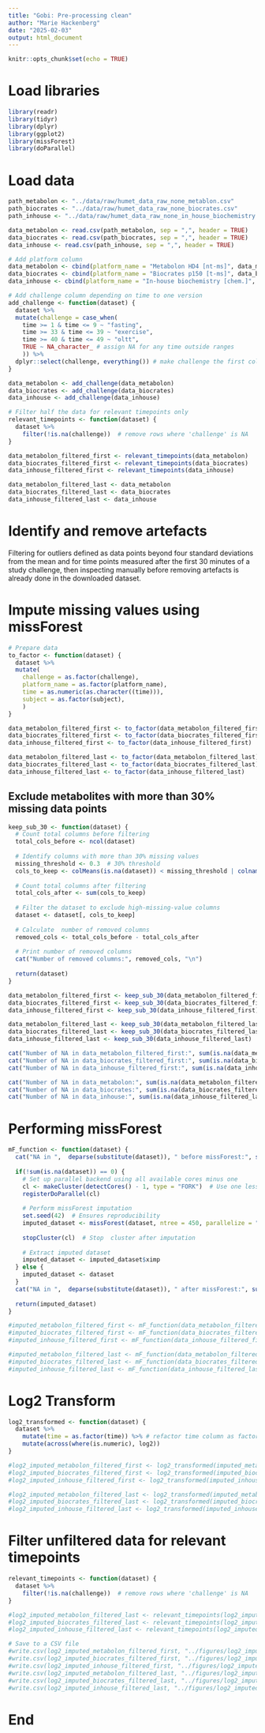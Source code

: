 ```yaml
---
title: "Gobi: Pre-processing clean"
author: "Marie Hackenberg"
date: "2025-02-03"
output: html_document
---
```


```r
knitr::opts_chunk$set(echo = TRUE)
```

# Load libraries
```r
library(readr)
library(tidyr)
library(dplyr)
library(ggplot2)
library(missForest)
library(doParallel)
```

# Load data
```r
path_metabolon <- "../data/raw/humet_data_raw_none_metablon.csv"
path_biocrates <- "../data/raw/humet_data_raw_none_biocrates.csv"
path_inhouse <- "../data/raw/humet_data_raw_none_in_house_biochemistry.csv"

data_metabolon <- read.csv(path_metabolon, sep = ",", header = TRUE)
data_biocrates <- read.csv(path_biocrates, sep = ",", header = TRUE)
data_inhouse <- read.csv(path_inhouse, sep = ",", header = TRUE)

# Add platform column
data_metabolon <- cbind(platform_name = "Metabolon HD4 [nt-ms]", data_metabolon)
data_biocrates <- cbind(platform_name = "Biocrates p150 [t-ms]", data_biocrates)
data_inhouse <- cbind(platform_name = "In-house biochemistry [chem.]", data_inhouse)

# Add challenge column depending on time to one version
add_challenge <- function(dataset) {
  dataset %>%
  mutate(challenge = case_when(
    time >= 1 & time <= 9 ~ "fasting",
    time >= 33 & time <= 39 ~ "exercise",
    time >= 40 & time <= 49 ~ "oltt",
    TRUE ~ NA_character_ # assign NA for any time outside ranges
    )) %>%
  dplyr::select(challenge, everything()) # make challenge the first column
}

data_metabolon <- add_challenge(data_metabolon)
data_biocrates <- add_challenge(data_biocrates)
data_inhouse <- add_challenge(data_inhouse)

# Filter half the data for relevant timepoints only
relevant_timepoints <- function(dataset) {
  dataset %>%
    filter(!is.na(challenge))  # remove rows where 'challenge' is NA
}

data_metabolon_filtered_first <- relevant_timepoints(data_metabolon)
data_biocrates_filtered_first <- relevant_timepoints(data_biocrates)
data_inhouse_filtered_first <- relevant_timepoints(data_inhouse)

data_metabolon_filtered_last <- data_metabolon
data_biocrates_filtered_last <- data_biocrates
data_inhouse_filtered_last <- data_inhouse
```

# Identify and remove artefacts
Filtering for outliers defined as data points beyond four standard deviations from the mean and for time points measured after the first 30 minutes of a study challenge, then inspecting manually before removing artefacts is already done in the downloaded dataset.

# Impute missing values using missForest
```r
# Prepare data
to_factor <- function(dataset) {
  dataset %>%
  mutate(
    challenge = as.factor(challenge),
    platform_name = as.factor(platform_name),
    time = as.numeric(as.character((time))),
    subject = as.factor(subject),
    )
}

data_metabolon_filtered_first <- to_factor(data_metabolon_filtered_first)
data_biocrates_filtered_first <- to_factor(data_biocrates_filtered_first)
data_inhouse_filtered_first <- to_factor(data_inhouse_filtered_first)

data_metabolon_filtered_last <- to_factor(data_metabolon_filtered_last)
data_biocrates_filtered_last <- to_factor(data_biocrates_filtered_last)
data_inhouse_filtered_last <- to_factor(data_inhouse_filtered_last)
```

## Exclude metabolites with more than 30% missing data points
```r
keep_sub_30 <- function(dataset) {
  # Count total columns before filtering
  total_cols_before <- ncol(dataset)
  
  # Identify columns with more than 30% missing values
  missing_threshold <- 0.3  # 30% threshold
  cols_to_keep <- colMeans(is.na(dataset)) < missing_threshold | colnames(dataset) == "challenge" # keep challenge column
  
  # Count total columns after filtering
  total_cols_after <- sum(cols_to_keep)
  
  # Filter the dataset to exclude high-missing-value columns
  dataset <- dataset[, cols_to_keep]
  
  # Calculate  number of removed columns
  removed_cols <- total_cols_before - total_cols_after
  
  # Print number of removed columns
  cat("Number of removed columns:", removed_cols, "\n")
  
  return(dataset)
}

data_metabolon_filtered_first <- keep_sub_30(data_metabolon_filtered_first)
data_biocrates_filtered_first <- keep_sub_30(data_biocrates_filtered_first)
data_inhouse_filtered_first <- keep_sub_30(data_inhouse_filtered_first)

data_metabolon_filtered_last <- keep_sub_30(data_metabolon_filtered_last)
data_biocrates_filtered_last <- keep_sub_30(data_biocrates_filtered_last)
data_inhouse_filtered_last <- keep_sub_30(data_inhouse_filtered_last)

cat("Number of NA in data_metabolon_filtered_first:", sum(is.na(data_metabolon_filtered_first)), "\n")
cat("Number of NA in data_biocrates_filtered_first:", sum(is.na(data_biocrates_filtered_first)), "\n")
cat("Number of NA in data_inhouse_filtered_first:", sum(is.na(data_inhouse_filtered_first)), "\n")

cat("Number of NA in data_metabolon:", sum(is.na(data_metabolon_filtered_last)), "\n")
cat("Number of NA in data_biocrates:", sum(is.na(data_biocrates_filtered_last)), "\n")
cat("Number of NA in data_inhouse:", sum(is.na(data_inhouse_filtered_last)), "\n")
```

# Performing missForest
```r
mF_function <- function(dataset) {
  cat("NA in ",  deparse(substitute(dataset)), " before missForest:", sum(is.na(dataset)), "\n")
  
  if(!sum(is.na(dataset)) == 0) {
    # Set up parallel backend using all available cores minus one
    cl <- makeCluster(detectCores() - 1, type = "FORK")  # Use one less core to avoid overloading; Mac-specific "FORK" cluster type
    registerDoParallel(cl)
    
    # Perform missForest imputation
    set.seed(42)  # Ensures reproducibility
    imputed_dataset <- missForest(dataset, ntree = 450, parallelize = "variables", verbose = "TRUE") # default ntree = 100; verbose=True to get progress messages              # ACHTUNG: DAUERT LANGE!!
    
    stopCluster(cl)  # Stop  cluster after imputation
    
    # Extract imputed dataset
    imputed_dataset <- imputed_dataset$ximp
  } else {
    imputed_dataset <- dataset
  }
  cat("NA in ",  deparse(substitute(dataset)), " after missForest:", sum(is.na(imputed_dataset)), "\n")
  
  return(imputed_dataset)
}

#imputed_metabolon_filtered_first <- mF_function(data_metabolon_filtered_first)
#imputed_biocrates_filtered_first <- mF_function(data_biocrates_filtered_first) # Marie
#imputed_inhouse_filtered_first <- mF_function(data_inhouse_filtered_first) # Anna

#imputed_metabolon_filtered_last <- mF_function(data_metabolon_filtered_last)
#imputed_biocrates_filtered_last <- mF_function(data_biocrates_filtered_last) # Laura
#imputed_inhouse_filtered_last <- mF_function(data_inhouse_filtered_last) # Diana
```

# Log2 Transform
```r
log2_transformed <- function(dataset) {
  dataset %>%
    mutate(time = as.factor(time)) %>% # refactor time column as factor to exclude from log2_transformation
    mutate(across(where(is.numeric), log2))
}

#log2_imputed_metabolon_filtered_first <- log2_transformed(imputed_metabolon_filtered_first)
#log2_imputed_biocrates_filtered_first <- log2_transformed(imputed_biocrates_filtered_first) # Marie
#log2_imputed_inhouse_filtered_first <- log2_transformed(imputed_inhouse_filtered_first) # Anna

#log2_imputed_metabolon_filtered_last <- log2_transformed(imputed_metabolon_filtered_last)
#log2_imputed_biocrates_filtered_last <- log2_transformed(imputed_biocrates_filtered_last) # Laura
#log2_imputed_inhouse_filtered_last <- log2_transformed(imputed_inhouse_filtered_last) # Diana
```


# Filter unfiltered data for relevant timepoints
```r
relevant_timepoints <- function(dataset) {
  dataset %>%
    filter(!is.na(challenge))  # remove rows where 'challenge' is NA
}

#log2_imputed_metabolon_filtered_last <- relevant_timepoints(log2_imputed_metabolon_filtered_last)
#log2_imputed_biocrates_filtered_last <- relevant_timepoints(log2_imputed_biocrates_filtered_last) # Laura
#log2_imputed_inhouse_filtered_last <- relevant_timepoints(log2_imputed_inhouse_filtered_last) # Diana
```

```r
# Save to a CSV file
#write.csv(log2_imputed_metabolon_filtered_first, "../figures/log2_imputed_metabolon_filtered_first.csv", row.names = FALSE)
#write.csv(log2_imputed_biocrates_filtered_first, "../figures/log2_imputed_biocrates_filtered_first.csv", row.names = FALSE) # Marie
#write.csv(log2_imputed_inhouse_filtered_first, "../figures/log2_imputed_inhouse_filtered_first.csv", row.names = FALSE) # Anna
#write.csv(log2_imputed_metabolon_filtered_last, "../figures/log2_imputed_metabolon_filtered_last.csv", row.names = FALSE)
#write.csv(log2_imputed_biocrates_filtered_last, "../figures/log2_imputed_biocrates_filtered_last.csv", row.names = FALSE) # Laura
#write.csv(log2_imputed_inhouse_filtered_last, "../figures/log2_imputed_inhouse_filtered_last.csv", row.names = FALSE) # Diana
```
# End